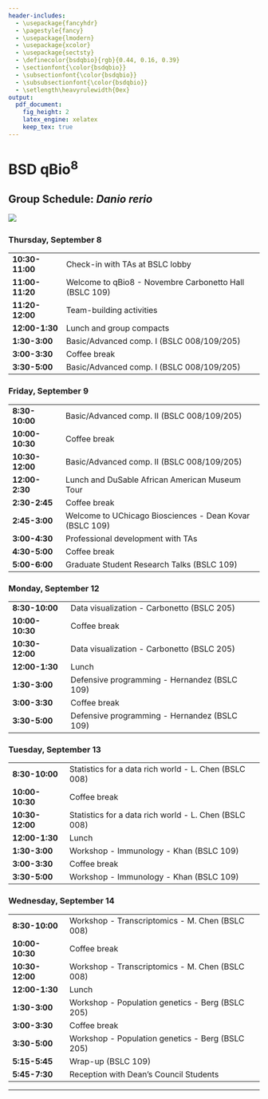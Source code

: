 ```yaml
---
header-includes:
  - \usepackage{fancyhdr}
  - \pagestyle{fancy}
  - \usepackage{lmodern}
  - \usepackage{xcolor}
  - \usepackage{sectsty}
  - \definecolor{bsdqbio}{rgb}{0.44, 0.16, 0.39}
  - \sectionfont{\color{bsdqbio}}
  - \subsectionfont{\color{bsdqbio}}
  - \subsubsectionfont{\color{bsdqbio}}
  - \setlength\heavyrulewidth{0ex}
output:
  pdf_document:
    fig_height: 2
    latex_engine: xelatex
    keep_tex: true
---
```

# BSD qBio$^8$ 

## Group Schedule: *Danio rerio*
 ![](https://github.com/StefanoAllesina/BSD-QBio5/raw/master/logo_group/Danio_rerio.png)     

### Thursday, September 8 

------------------    ---------------------------------------------------------
**10:30-11:00**       Check-in with TAs at BSLC lobby                          
**11:00-11:20**       Welcome to qBio8 - Novembre Carbonetto Hall (BSLC 109)   
**11:20-12:00**       Team-building activities                                 
**12:00-1:30**        Lunch and group compacts                                 
**1:30-3:00**         Basic/Advanced comp. I (BSLC 008/109/205)                
**3:00-3:30**         Coffee break                                             
**3:30-5:00**         Basic/Advanced comp. I (BSLC 008/109/205)                
------------------    ---------------------------------------------------------

### Friday, September 9 

------------------    ---------------------------------------------------------
**8:30-10:00**        Basic/Advanced comp. II (BSLC 008/109/205)               
**10:00-10:30**       Coffee break                                             
**10:30-12:00**       Basic/Advanced comp. II (BSLC 008/109/205)               
**12:00-2:30**         Lunch and DuSable African American Museum Tour          
**2:30-2:45**         Coffee break                                             
**2:45-3:00**         Welcome to UChicago Biosciences - Dean Kovar (BSLC 109)  
**3:00-4:30**         Professional development with TAs                        
**4:30-5:00**         Coffee break                                             
**5:00-6:00**         Graduate Student Research Talks (BSLC 109)               
------------------    ---------------------------------------------------------

### Monday, September 12 

------------------    ---------------------------------------------------------
**8:30-10:00**        Data visualization - Carbonetto (BSLC 205)               
**10:00-10:30**       Coffee break                                             
**10:30-12:00**       Data visualization - Carbonetto (BSLC 205)               
**12:00-1:30**        Lunch                                                    
**1:30-3:00**         Defensive programming - Hernandez (BSLC 109)             
**3:00-3:30**         Coffee break                                             
**3:30-5:00**         Defensive programming - Hernandez (BSLC 109)             
------------------    ---------------------------------------------------------

### Tuesday, September 13 

------------------    ---------------------------------------------------------
**8:30-10:00**        Statistics for a data rich world - L. Chen (BSLC 008)    
**10:00-10:30**       Coffee break                                             
**10:30-12:00**       Statistics for a data rich world - L. Chen (BSLC 008)    
**12:00-1:30**        Lunch                                                    
**1:30-3:00**         Workshop - Immunology - Khan (BSLC 109)                  
**3:00-3:30**         Coffee break                                             
**3:30-5:00**         Workshop - Immunology - Khan (BSLC 109)                  
------------------    ---------------------------------------------------------

### Wednesday, September 14 

------------------    ---------------------------------------------------------
**8:30-10:00**        Workshop - Transcriptomics - M. Chen (BSLC 008)          
**10:00-10:30**       Coffee break                                             
**10:30-12:00**       Workshop - Transcriptomics - M. Chen (BSLC 008)          
**12:00-1:30**        Lunch                                                    
**1:30-3:00**         Workshop - Population genetics - Berg (BSLC 205)         
**3:00-3:30**         Coffee break                                             
**3:30-5:00**         Workshop - Population genetics - Berg (BSLC 205)         
**5:15-5:45**         Wrap-up (BSLC 109)                                       
**5:45-7:30**         Reception with Dean's Council Students                   
------------------    ---------------------------------------------------------



-------

